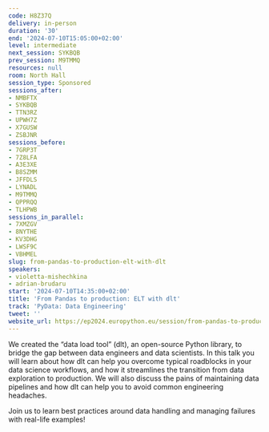 ```yaml
---
code: H8Z37Q
delivery: in-person
duration: '30'
end: '2024-07-10T15:05:00+02:00'
level: intermediate
next_session: SYKBQB
prev_session: M9TMMQ
resources: null
room: North Hall
session_type: Sponsored
sessions_after:
- NMBFTX
- SYKBQB
- TTN3RZ
- UPWH7Z
- X7GUSW
- ZSBJNR
sessions_before:
- 7GRP3T
- 7Z8LFA
- A3E3XE
- B8SZMM
- JFFDLS
- LYNADL
- M9TMMQ
- QPPRQQ
- TLHPWB
sessions_in_parallel:
- 7XMZGV
- 8NYTHE
- KV3DHG
- LWSF9C
- VBHMEL
slug: from-pandas-to-production-elt-with-dlt
speakers:
- violetta-mishechkina
- adrian-brudaru
start: '2024-07-10T14:35:00+02:00'
title: 'From Pandas to production: ELT with dlt'
track: 'PyData: Data Engineering'
tweet: ''
website_url: https://ep2024.europython.eu/session/from-pandas-to-production-elt-with-dlt
---
```


We created the “data load tool” (dlt), an open-source Python library, to bridge the gap between data engineers and data scientists. In this talk you will learn about how dlt can help you overcome typical roadblocks in your data science workflows, and how it streamlines the transition from data exploration to production. We will also discuss the pains of maintaining data pipelines and how dlt can help you to avoid common engineering headaches.

Join us to learn best practices around data handling and managing failures with real-life examples!
